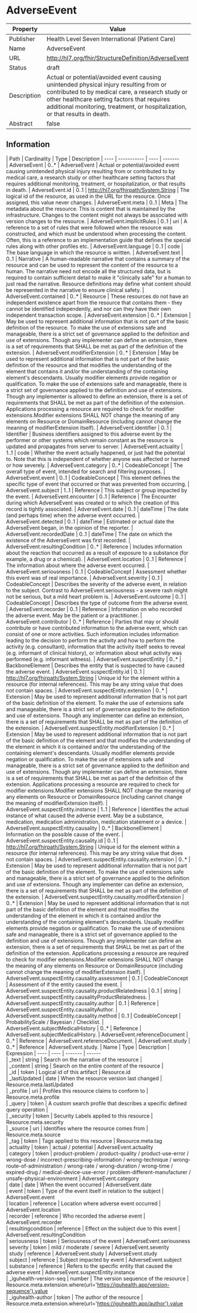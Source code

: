 
  # AdverseEvent

  
|Property|Value|
|---|---|
|Publisher|Health Level Seven International (Patient Care)|
|Name|AdverseEvent|
|URL|http://hl7.org/fhir/StructureDefinition/AdverseEvent|
|Status|draft|
|Description|Actual or  potential/avoided event causing unintended physical injury resulting from or contributed to by medical care, a research study or other healthcare setting factors that requires additional monitoring, treatment, or hospitalization, or that results in death.|
|Abstract|false|

  ## Information
  <Tabs> <TabItem value="structure" label="Structure">
   | Path | Cardinality | Type | Description
  | ---- | ----------- | ---- | -------  
 | AdverseEvent | 0..* | AdverseEvent | Actual or  potential/avoided event causing unintended physical injury resulting from or contributed to by medical care, a research study or other healthcare setting factors that requires additional monitoring, treatment, or hospitalization, or that results in death. 
 | AdverseEvent.id | 0..1 | http://hl7.org/fhirpath/System.String | The logical id of the resource, as used in the URL for the resource. Once assigned, this value never changes. 
 | AdverseEvent.meta | 0..1 | Meta | The metadata about the resource. This is content that is maintained by the infrastructure. Changes to the content might not always be associated with version changes to the resource. 
 | AdverseEvent.implicitRules | 0..1 | uri | A reference to a set of rules that were followed when the resource was constructed, and which must be understood when processing the content. Often, this is a reference to an implementation guide that defines the special rules along with other profiles etc. 
 | AdverseEvent.language | 0..1 | code | The base language in which the resource is written. 
 | AdverseEvent.text | 0..1 | Narrative | A human-readable narrative that contains a summary of the resource and can be used to represent the content of the resource to a human. The narrative need not encode all the structured data, but is required to contain sufficient detail to make it "clinically safe" for a human to just read the narrative. Resource definitions may define what content should be represented in the narrative to ensure clinical safety. 
 | AdverseEvent.contained | 0..* | Resource | These resources do not have an independent existence apart from the resource that contains them - they cannot be identified independently, and nor can they have their own independent transaction scope. 
 | AdverseEvent.extension | 0..* | Extension | May be used to represent additional information that is not part of the basic definition of the resource. To make the use of extensions safe and manageable, there is a strict set of governance  applied to the definition and use of extensions. Though any implementer can define an extension, there is a set of requirements that SHALL be met as part of the definition of the extension. 
 | AdverseEvent.modifierExtension | 0..* | Extension | May be used to represent additional information that is not part of the basic definition of the resource and that modifies the understanding of the element that contains it and/or the understanding of the containing element's descendants. Usually modifier elements provide negation or qualification. To make the use of extensions safe and manageable, there is a strict set of governance applied to the definition and use of extensions. Though any implementer is allowed to define an extension, there is a set of requirements that SHALL be met as part of the definition of the extension. Applications processing a resource are required to check for modifier extensions.Modifier extensions SHALL NOT change the meaning of any elements on Resource or DomainResource (including cannot change the meaning of modifierExtension itself). 
 | AdverseEvent.identifier | 0..1 | Identifier | Business identifiers assigned to this adverse event by the performer or other systems which remain constant as the resource is updated and propagates from server to server. 
 | AdverseEvent.actuality | 1..1 | code | Whether the event actually happened, or just had the potential to. Note that this is independent of whether anyone was affected or harmed or how severely. 
 | AdverseEvent.category | 0..* | CodeableConcept | The overall type of event, intended for search and filtering purposes. 
 | AdverseEvent.event | 0..1 | CodeableConcept | This element defines the specific type of event that occurred or that was prevented from occurring. 
 | AdverseEvent.subject | 1..1 | Reference | This subject or group impacted by the event. 
 | AdverseEvent.encounter | 0..1 | Reference | The Encounter during which AdverseEvent was created or to which the creation of this record is tightly associated. 
 | AdverseEvent.date | 0..1 | dateTime | The date (and perhaps time) when the adverse event occurred. 
 | AdverseEvent.detected | 0..1 | dateTime | Estimated or actual date the AdverseEvent began, in the opinion of the reporter. 
 | AdverseEvent.recordedDate | 0..1 | dateTime | The date on which the existence of the AdverseEvent was first recorded. 
 | AdverseEvent.resultingCondition | 0..* | Reference | Includes information about the reaction that occurred as a result of exposure to a substance (for example, a drug or a chemical). 
 | AdverseEvent.location | 0..1 | Reference | The information about where the adverse event occurred. 
 | AdverseEvent.seriousness | 0..1 | CodeableConcept | Assessment whether this event was of real importance. 
 | AdverseEvent.severity | 0..1 | CodeableConcept | Describes the severity of the adverse event, in relation to the subject. Contrast to AdverseEvent.seriousness - a severe rash might not be serious, but a mild heart problem is. 
 | AdverseEvent.outcome | 0..1 | CodeableConcept | Describes the type of outcome from the adverse event. 
 | AdverseEvent.recorder | 0..1 | Reference | Information on who recorded the adverse event.  May be the patient or a practitioner. 
 | AdverseEvent.contributor | 0..* | Reference | Parties that may or should contribute or have contributed information to the adverse event, which can consist of one or more activities.  Such information includes information leading to the decision to perform the activity and how to perform the activity (e.g. consultant), information that the activity itself seeks to reveal (e.g. informant of clinical history), or information about what activity was performed (e.g. informant witness). 
 | AdverseEvent.suspectEntity | 0..* | BackboneElement | Describes the entity that is suspected to have caused the adverse event. 
 | AdverseEvent.suspectEntity.id | 0..1 | http://hl7.org/fhirpath/System.String | Unique id for the element within a resource (for internal references). This may be any string value that does not contain spaces. 
 | AdverseEvent.suspectEntity.extension | 0..* | Extension | May be used to represent additional information that is not part of the basic definition of the element. To make the use of extensions safe and manageable, there is a strict set of governance  applied to the definition and use of extensions. Though any implementer can define an extension, there is a set of requirements that SHALL be met as part of the definition of the extension. 
 | AdverseEvent.suspectEntity.modifierExtension | 0..* | Extension | May be used to represent additional information that is not part of the basic definition of the element and that modifies the understanding of the element in which it is contained and/or the understanding of the containing element's descendants. Usually modifier elements provide negation or qualification. To make the use of extensions safe and manageable, there is a strict set of governance applied to the definition and use of extensions. Though any implementer can define an extension, there is a set of requirements that SHALL be met as part of the definition of the extension. Applications processing a resource are required to check for modifier extensions.Modifier extensions SHALL NOT change the meaning of any elements on Resource or DomainResource (including cannot change the meaning of modifierExtension itself). 
 | AdverseEvent.suspectEntity.instance | 1..1 | Reference | Identifies the actual instance of what caused the adverse event.  May be a substance, medication, medication administration, medication statement or a device. 
 | AdverseEvent.suspectEntity.causality | 0..* | BackboneElement | Information on the possible cause of the event. 
 | AdverseEvent.suspectEntity.causality.id | 0..1 | http://hl7.org/fhirpath/System.String | Unique id for the element within a resource (for internal references). This may be any string value that does not contain spaces. 
 | AdverseEvent.suspectEntity.causality.extension | 0..* | Extension | May be used to represent additional information that is not part of the basic definition of the element. To make the use of extensions safe and manageable, there is a strict set of governance  applied to the definition and use of extensions. Though any implementer can define an extension, there is a set of requirements that SHALL be met as part of the definition of the extension. 
 | AdverseEvent.suspectEntity.causality.modifierExtension | 0..* | Extension | May be used to represent additional information that is not part of the basic definition of the element and that modifies the understanding of the element in which it is contained and/or the understanding of the containing element's descendants. Usually modifier elements provide negation or qualification. To make the use of extensions safe and manageable, there is a strict set of governance applied to the definition and use of extensions. Though any implementer can define an extension, there is a set of requirements that SHALL be met as part of the definition of the extension. Applications processing a resource are required to check for modifier extensions.Modifier extensions SHALL NOT change the meaning of any elements on Resource or DomainResource (including cannot change the meaning of modifierExtension itself). 
 | AdverseEvent.suspectEntity.causality.assessment | 0..1 | CodeableConcept | Assessment of if the entity caused the event. 
 | AdverseEvent.suspectEntity.causality.productRelatedness | 0..1 | string | AdverseEvent.suspectEntity.causalityProductRelatedness. 
 | AdverseEvent.suspectEntity.causality.author | 0..1 | Reference | AdverseEvent.suspectEntity.causalityAuthor. 
 | AdverseEvent.suspectEntity.causality.method | 0..1 | CodeableConcept | ProbabilityScale / Bayesian / Checklist. 
 | AdverseEvent.subjectMedicalHistory | 0..* | Reference | AdverseEvent.subjectMedicalHistory. 
 | AdverseEvent.referenceDocument | 0..* | Reference | AdverseEvent.referenceDocument. 
 | AdverseEvent.study | 0..* | Reference | AdverseEvent.study. 
</TabItem>
 <TabItem value="searchparameter" label="Search Parameters">
   | Name | Type | Description  | Expression 
    | ---- | ---- | ------- | ------  
 | _text | string | Search on the narrative of the resource |   
 | _content | string | Search on the entire content of the resource |   
 | _id | token | Logical id of this artifact | Resource.id  
 | _lastUpdated | date | When the resource version last changed | Resource.meta.lastUpdated  
 | _profile | uri | Profiles this resource claims to conform to | Resource.meta.profile  
 | _query | token | A custom search profile that describes a specific defined query operation |   
 | _security | token | Security Labels applied to this resource | Resource.meta.security  
 | _source | uri | Identifies where the resource comes from | Resource.meta.source  
 | _tag | token | Tags applied to this resource | Resource.meta.tag  
 | actuality | token | actual / potential | AdverseEvent.actuality  
 | category | token | product-problem / product-quality / product-use-error / wrong-dose / incorrect-prescribing-information / wrong-technique / wrong-route-of-administration / wrong-rate / wrong-duration / wrong-time / expired-drug / medical-device-use-error / problem-different-manufacturer / unsafe-physical-environment | AdverseEvent.category  
 | date | date | When the event occurred | AdverseEvent.date  
 | event | token | Type of the event itself in relation to the subject | AdverseEvent.event  
 | location | reference | Location where adverse event occurred | AdverseEvent.location  
 | recorder | reference | Who recorded the adverse event | AdverseEvent.recorder  
 | resultingcondition | reference | Effect on the subject due to this event | AdverseEvent.resultingCondition  
 | seriousness | token | Seriousness of the event | AdverseEvent.seriousness  
 | severity | token | mild / moderate / severe | AdverseEvent.severity  
 | study | reference | AdverseEvent.study | AdverseEvent.study  
 | subject | reference | Subject impacted by event | AdverseEvent.subject  
 | substance | reference | Refers to the specific entity that caused the adverse event | AdverseEvent.suspectEntity.instance  
 | _iguhealth-version-seq | number | The version sequence of the resource | Resource.meta.extension.where(url='https://iguhealth.app/version-sequence').value  
 | _iguhealth-author | token | The author of the resource | Resource.meta.extension.where(url='https://iguhealth.app/author').value  

</TabItem>
</Tabs>